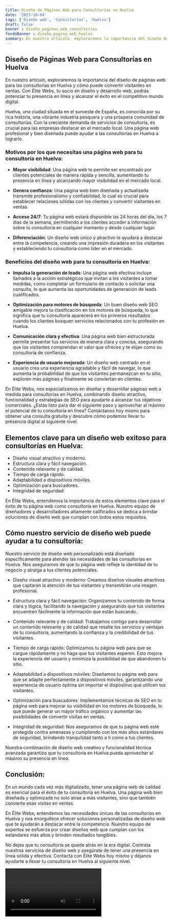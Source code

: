 ```yaml
---
title: Diseño de Páginas Web para Consultorías en Huelva
date: '2023-10-04'
tags: ['Diseño web', 'Consultorías', 'Huelva']
draft: false
banner : diseño_paginas_web_consultorías
fondoBanner : diseño_pagina_web_huelva
summary: En nuestro artículo, exploraremos la importancia del diseño de páginas web para las consultorías en Huelva y cómo puede convertir visitantes en ventas. Con Élite Webs, tu socio en diseño y desarrollo web, podrás potenciar tu presencia en línea y alcanzar el éxito en el competitivo mundo digital.
---
```


## Diseño de Páginas Web para Consultorías en Huelva

En nuestro artículo, exploraremos la importancia del diseño de páginas web para las consultorías en Huelva y cómo puede convertir visitantes en ventas. Con Élite Webs, tu socio en diseño y desarrollo web, podrás potenciar tu presencia en línea y alcanzar el éxito en el competitivo mundo digital.

Huelva, una ciudad situada en el suroeste de España, es conocida por su rica historia, una vibrante industria pesquera y una próspera comunidad de consultorías. Con la creciente demanda de servicios de consultoría, es crucial para las empresas destacar en el mercado local. Una página web profesional y bien diseñada puede ayudar a las consultorías en Huelva a lograrlo.

### Motivos por los que necesitas una página web para tu consultoría en Huelva:

- **Mayor visibilidad**: Una página web te permite ser encontrado por clientes potenciales de manera rápida y sencilla, aumentando tu presencia en línea y alcanzando mayor visibilidad en el mercado local.

- **Genera confianza**: Una página web bien diseñada y actualizada transmite profesionalismo y confiabilidad, lo cual es crucial para establecer relaciones sólidas con los clientes y convertir visitantes en ventas.

- **Acceso 24/7**: Tu página web estará disponible las 24 horas del día, los 7 días de la semana, permitiendo a los clientes acceder a información sobre tu consultoría en cualquier momento y desde cualquier lugar.

- **Diferenciación**: Un diseño web único y atractivo te ayudará a destacar entre la competencia, creando una impresión duradera en los visitantes y estableciendo tu consultoría como líder en el mercado.

### Beneficios del diseño web para tu consultoría en Huelva:

- **Impulsa la generación de leads**: Una página web efectiva incluye llamados a la acción estratégicos que invitan a los visitantes a tomar medidas, como completar un formulario de contacto o solicitar una consulta, lo que aumenta las oportunidades de generación de leads cualificados.

- **Optimización para motores de búsqueda**: Un buen diseño web SEO amigable mejora tu clasificación en los motores de búsqueda, lo que significa que tu consultoría aparecerá en los primeros resultados cuando los clientes busquen servicios relacionados con tu profesión en Huelva.

- **Comunicación clara y efectiva**: Una página web bien estructurada permite presentar tus servicios de manera clara y concisa, asegurando que los visitantes comprendan el valor que ofreces y te elijan como su consultoría de confianza.

- **Experiencia de usuario mejorada**: Un diseño web centrado en el usuario crea una experiencia agradable y fácil de navegar, lo que aumenta la probabilidad de que los visitantes permanezcan en tu sitio, exploren más páginas y finalmente se conviertan en clientes.

En Élite Webs, nos especializamos en diseñar y desarrollar páginas web a medida para consultorías en Huelva, combinando diseño atractivo, funcionalidad y estrategias de SEO para ayudarte a alcanzar tus objetivos comerciales. ¿Estás listo para dar el siguiente paso y aprovechar al máximo el potencial de tu consultoría en línea? Contáctanos hoy mismo para obtener una consulta gratuita y descubre cómo podemos llevar tu presencia digital al siguiente nivel.

<GifSeo />

<Cta />

## Elementos clave para un diseño web exitoso para consultorías en Huelva:

- Diseño visual atractivo y moderno.
- Estructura clara y fácil navegación.
- Contenido relevante y de calidad.
- Tiempo de carga rápido.
- Adaptabilidad a dispositivos móviles.
- Optimización para buscadores.
- Integridad de seguridad.

En Élite Webs, entendemos la importancia de estos elementos clave para el éxito de tu página web como consultoría en Huelva. Nuestro equipo de diseñadores y desarrolladores altamente calificados se dedica a brindar soluciones de diseño web que cumplan con todos estos requisitos.

## Cómo nuestro servicio de diseño web puede ayudar a tu consultoría:

Nuestro servicio de diseño web personalizado está diseñado específicamente para atender las necesidades de las consultorías en Huelva. Nos aseguramos de que tu página web refleje la identidad de tu negocio y atraiga a tus clientes potenciales.

- Diseño visual atractivo y moderno: Creamos diseños visuales atractivos que captarán la atención de tus visitantes y transmitirán una imagen profesional.

- Estructura clara y fácil navegación: Organizamos tu contenido de forma clara y lógica, facilitando la navegación y asegurando que tus visitantes encuentren fácilmente la información que están buscando.

- Contenido relevante y de calidad: Trabajamos contigo para desarrollar un contenido relevante y de calidad que resalte los servicios y ventajas de tu consultoría, aumentando la confianza y la credibilidad de tus visitantes.

- Tiempo de carga rápido: Optimizamos tu página web para que se cargue rápidamente y no haga que tus visitantes esperen. Esto mejora la experiencia del usuario y minimiza la posibilidad de que abandonen tu sitio.

- Adaptabilidad a dispositivos móviles: Diseñamos tu página web para que se adapte perfectamente a dispositivos móviles, garantizando una experiencia de usuario óptima sin importar el dispositivo que utilicen tus visitantes.

- Optimización para buscadores: Implementamos técnicas de SEO en tu página web para mejorar su visibilidad en los motores de búsqueda, lo que puede generar un mayor tráfico orgánico y aumentar las posibilidades de convertir visitas en ventas.

- Integridad de seguridad: Nos aseguramos de que tu página web esté protegida contra amenazas y cumpliendo con los más altos estándares de seguridad, brindando tranquilidad tanto a ti como a tus clientes.

Nuestra combinación de diseño web creativo y funcionalidad técnica avanzada garantiza que tu consultoría en Huelva pueda aprovechar al máximo su presencia en línea.

## Conclusión:

En un mundo cada vez más digitalizado, tener una página web de calidad es esencial para el éxito de tu consultoría en Huelva. Una página web bien diseñada y optimizada no solo atrae a más visitantes, sino que también convierte esas visitas en ventas.

En Élite Webs, entendemos las necesidades únicas de las consultorías en Huelva y nos enorgullece ofrecer soluciones personalizadas de diseño web que te ayudarán a destacar entre la competencia. Nuestro equipo de expertos se esfuerza por crear diseños web que cumplan con los estándares más altos y brinden resultados tangibles.

No dejes que tu consultoría se quede atrás en la era digital. Contrata nuestros servicios de diseño web y asegúrate de tener una presencia en línea sólida y efectiva. Contacta con Élite Webs hoy mismo y déjanos ayudarte a llevar tu consultoría en Huelva al siguiente nivel.

<Video />

<CtaBot job='Consultorías' city='Huelva'/>

<Gmaps query='Huelva+españa+maps' />